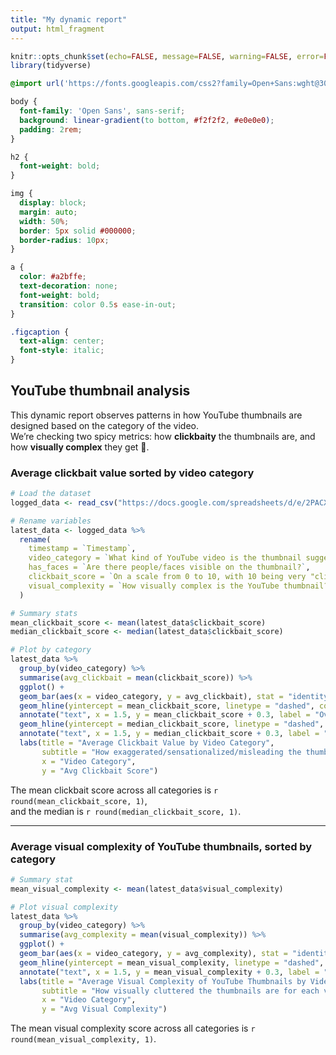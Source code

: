```yaml
---
title: "My dynamic report"
output: html_fragment
---
```


```r
knitr::opts_chunk$set(echo=FALSE, message=FALSE, warning=FALSE, error=FALSE)
library(tidyverse)
```

```css
@import url('https://fonts.googleapis.com/css2?family=Open+Sans:wght@300..800&family=Roboto&display=swap');

body {
  font-family: 'Open Sans', sans-serif;
  background: linear-gradient(to bottom, #f2f2f2, #e0e0e0);
  padding: 2rem;
}

h2 {
  font-weight: bold;
}

img {
  display: block;
  margin: auto;
  width: 50%;
  border: 5px solid #000000;
  border-radius: 10px;
}

a {
  color: #a2bffe;
  text-decoration: none;
  font-weight: bold;
  transition: color 0.5s ease-in-out;
}

.figcaption {
  text-align: center;
  font-style: italic;
}
```

## YouTube thumbnail analysis

This dynamic report observes patterns in how YouTube thumbnails are designed based on the category of the video.  
We're checking two spicy metrics: how **clickbaity** the thumbnails are, and how **visually complex** they get 👀.

### Average clickbait value sorted by video category

```r
# Load the dataset
logged_data <- read_csv("https://docs.google.com/spreadsheets/d/e/2PACX-1vSB5uWBQ7zIPmwYYxTWnseFjsoVWPTGBp4nYuq2b4FMHCtaMSnTWFKiYo3wRrKRmMv1QmnkJKc9aQB_/pub?gid=1101770303&single=true&output=csv")

# Rename variables
latest_data <- logged_data %>%
  rename(
    timestamp = `Timestamp`,
    video_category = `What kind of YouTube video is the thumbnail suggesting?`,
    has_faces = `Are there people/faces visible on the thumbnail?`,
    clickbait_score = `On a scale from 0 to 10, with 10 being very "clickbaity", how "clickbait" is the thumbnail? (How exaggerated/sensationalized/misleading) is the thumbnail?`,
    visual_complexity = `How visually complex is the YouTube thumbnail? With 1 Being minimal/less cluttered, and 5 being very cluttered, with many things present in the thumbnail.`
  )

# Summary stats
mean_clickbait_score <- mean(latest_data$clickbait_score)
median_clickbait_score <- median(latest_data$clickbait_score)

# Plot by category
latest_data %>%
  group_by(video_category) %>%
  summarise(avg_clickbait = mean(clickbait_score)) %>%
  ggplot() +
  geom_bar(aes(x = video_category, y = avg_clickbait), stat = "identity") +
  geom_hline(yintercept = mean_clickbait_score, linetype = "dashed", color = "red") +
  annotate("text", x = 1.5, y = mean_clickbait_score + 0.3, label = "Overall Avg Clickbait Score") +
  geom_hline(yintercept = median_clickbait_score, linetype = "dashed", color = "red") +
  annotate("text", x = 1.5, y = median_clickbait_score + 0.3, label = "Median Clickbait Score") +
  labs(title = "Average Clickbait Value by Video Category",
       subtitle = "How exaggerated/sensationalized/misleading the thumbnails are for each category.",
       x = "Video Category",
       y = "Avg Clickbait Score")
```

The mean clickbait score across all categories is `r round(mean_clickbait_score, 1)`,  
and the median is `r round(median_clickbait_score, 1)`.

---

### Average visual complexity of YouTube thumbnails, sorted by category

```r
# Summary stat
mean_visual_complexity <- mean(latest_data$visual_complexity)

# Plot visual complexity
latest_data %>%
  group_by(video_category) %>%
  summarise(avg_complexity = mean(visual_complexity)) %>%
  ggplot() +
  geom_bar(aes(x = video_category, y = avg_complexity), stat = "identity") +
  geom_hline(yintercept = mean_visual_complexity, linetype = "dashed", color = "red") +
  annotate("text", x = 1.5, y = mean_visual_complexity + 0.3, label = "Overall Avg Visual Complexity") +
  labs(title = "Average Visual Complexity of YouTube Thumbnails by Video Category",
       subtitle = "How visually cluttered the thumbnails are for each video category.",
       x = "Video Category",
       y = "Avg Visual Complexity")
```

The mean visual complexity score across all categories is `r round(mean_visual_complexity, 1)`.

